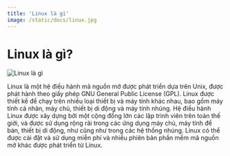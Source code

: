 ```yaml
---
title: 'Linux là gì'
image: /static/docs/linux.jpg
---
```


# Linux là gì?

![Linux là gì](/static/docs/linux.jpg)

Linux là một hệ điều hành mã nguồn mở được phát triển dựa trên Unix, được phát hành theo giấy phép GNU General Public License (GPL). Linux được thiết kế để chạy trên nhiều loại thiết bị và máy tính khác nhau, bao gồm máy tính cá nhân, máy chủ, thiết bị di động và máy tính nhúng. Hệ điều hành Linux được xây dựng bởi một cộng đồng lớn các lập trình viên trên toàn thế giới, và được sử dụng rộng rãi trong các ứng dụng máy chủ, máy tính để bàn, thiết bị di động, như cũng như trong các hệ thống nhúng. Linux có thể được cài đặt và sử dụng miễn phí và nhiều phiên bản phần mềm mã nguồn mở khác được phát triển từ Linux.
